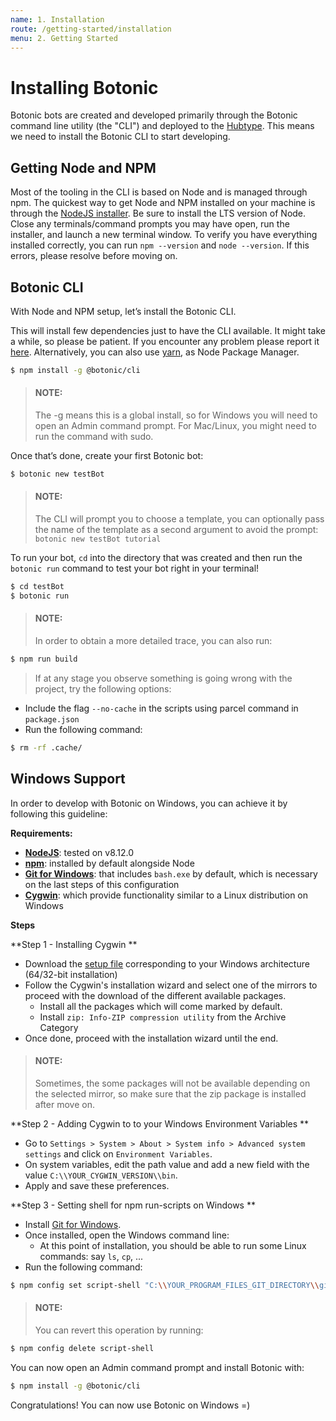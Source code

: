 ```yaml
---
name: 1. Installation
route: /getting-started/installation
menu: 2. Getting Started
---
```



# **Installing Botonic**

Botonic bots are created and developed primarily through the Botonic command line utility (the "CLI") and deployed to the [Hubtype](https://hubtype.com/). This means we need to install the Botonic CLI to start developing.

## Getting Node and NPM

Most of the tooling in the CLI is based on Node and is managed through npm. The quickest way to get Node and NPM installed on your machine is through the [NodeJS installer](https://nodejs.org/). Be sure to install the LTS version of Node. Close any terminals/command prompts you may have open, run the installer, and launch a new terminal window. To verify you have everything installed correctly, you can run `npm --version` and `node --version`. If this errors, please resolve before moving on.

## Botonic CLI

With Node and NPM setup, let’s install the Botonic CLI. 

This will install few dependencies just to have the CLI available. It might take a while, so please be patient. If you encounter any problem please report it [here](https://github.com/hubtype/botonic/issues). Alternatively, you can also use [yarn](https://yarnpkg.com/lang/en/), as Node Package Manager.

```bash
$ npm install -g @botonic/cli
```

> #### NOTE:
> The -g means this is a global install, so for Windows you will need to open an Admin command prompt. For Mac/Linux, you might need to run the command with sudo.

Once that’s done, create your first Botonic bot:

```bash
$ botonic new testBot
```

> #### NOTE:
> The CLI will prompt you to choose a template, you can optionally pass the name of the template as a second argument to avoid the prompt: `botonic new testBot tutorial`

To run your bot, `cd` into the directory that was created and then run the `botonic run` command to test your bot right in your terminal!

```bash
$ cd testBot
$ botonic run
```


> #### NOTE:
> In order to obtain a more detailed trace, you can also run:
```bash
$ npm run build
```
> If at any stage you observe something is going wrong with the project, try the following options:
* Include the flag `--no-cache` in the scripts using parcel command in `package.json`
* Run the following command:
```bash
$ rm -rf .cache/
```

## Windows Support
In order to develop with Botonic on Windows, you can achieve it by following this guideline:

**Requirements:**

* **[NodeJS](https://nodejs.org/en/download/)**: tested on v8.12.0
* **[npm](https://www.npmjs.com/get-npm)**: installed by default alongside Node
* **[Git for Windows](https://git-scm.com/download/win)**: that includes `bash.exe` by default, which is necessary on the last steps of this configuration
* **[Cygwin](https://www.cygwin.com/)**: which provide functionality similar to a Linux distribution on Windows

**Steps**

**Step 1 - Installing Cygwin **
* Download the [setup file](https://www.cygwin.com/) corresponding to your Windows architecture (64/32-bit installation)
* Follow the Cygwin's installation wizard and select one of the mirrors to proceed with the download of the different available packages.
    * Install all the packages which will come marked by default.
    * Install `zip: Info-ZIP compression utility` from the Archive Category
* Once done, proceed with the installation wizard until the end.
> #### NOTE:
> Sometimes, the some packages will not be available depending on the selected mirror, so make sure that the zip package is installed after move on.

**Step 2 - Adding Cygwin to to your Windows Environment Variables **
* Go to `Settings > System > About > System info > Advanced system settings` and click on `Environment Variables`.
* On system variables, edit the path value and add a new field with the value `C:\\YOUR_CYGWIN_VERSION\\bin`.
* Apply and save these preferences.

**Step 3 - Setting shell for npm run-scripts on Windows **
* Install [Git for Windows](https://git-scm.com/download/win).
* Once installed, open the Windows command line:
    * At this point of installation, you should be able to run some Linux commands: say `ls`, `cp`, ...
* Run the following command:
```bash
$ npm config set script-shell "C:\\YOUR_PROGRAM_FILES_GIT_DIRECTORY\\git\\bin\\bash.exe"  
```
> #### NOTE:
> You can revert this operation by running:
```bash
$ npm config delete script-shell
```

You can now open an Admin command prompt and install Botonic with:

```bash
$ npm install -g @botonic/cli
```

Congratulations! You can now use Botonic on Windows =)

<NextButton title="Creating Your First Bot" href="/getting-started/creating-your-first-bot" />
